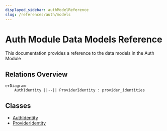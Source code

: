 ```yaml
---
displayed_sidebar: authModelReference
slug: /references/auth/models
---
```



# Auth Module Data Models Reference

This documentation provides a reference to the data models in the Auth Module

## Relations Overview

```mermaid
erDiagram
	AuthIdentity ||--|| ProviderIdentity : provider_identities

```

## Classes

- [AuthIdentity](../../auth_models/classes/auth_models.AuthIdentity/page.mdx)
- [ProviderIdentity](../../auth_models/classes/auth_models.ProviderIdentity/page.mdx)
